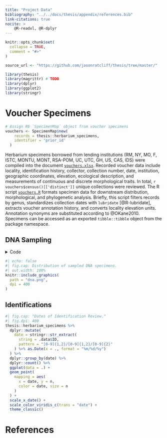 ```yaml
---
title: "Project Data"
bibliography: "../../docs/thesis/appendix/references.bib"
link-citations: true
nocite: >
    @R-readxl, @R-dplyr
---
```


```r
knitr::opts_chunk$set(
  collapse = TRUE,
  comment = "#>"
)

source_url <- "https://github.com/jasonratcliff/thesis/tree/master/"
```

[//]: # (TODO <3/26/23>: Error from magrittr pipe export in thesis NAMESPACE)

```r
library(thesis)
library(magrittr) # TODO
library(dplyr)
library(ggplot2)
library(stringr)
```

# Voucher Specimens

```r
# Assign R6 `SpecimenMap` object from voucher specimens
vouchers <- SpecimenMap$new(
    records = thesis::herbarium_specimens,
    identifier = 'prior_id'
  )
```

Herbarium specimens borrowed from lending institutions (RM, NY, MO, F, ISTC,
MONTU, MONT, RSA-POM, UC, UTC, GH, US, CAS, IDS) were compiled into the document
[`vouchers.xlsx`](`r fs::path(source_url, "data-raw/specimens/vouchers.xlsx")`).
Recorded voucher data include locality, identification history,
collector, collection number, date, institution, geographic coordinates,
elevation, ecological description, and measurements of continuous and
discrete morphological traits. In total, `r vouchers$census()[['distinct']]`
unique collections were reviewed. The R script
[`vouchers.R`](`r fs::path(source_url, "data-raw/specimens/vouchers.R")`)
formats specimen data for downstream distribution, morphological, and
phylogenetic analysis. Briefly, this script filters records by genus,
standardizes collection dates with `lubridate` [@R-lubridate],
extracts voucher annotation history, and converts locality elevation units.
Annotation synonyms are substituted according to @OKane2010.
Specimens can be accessed as an exported `tibble::tibble`
object from the package namespace.

## DNA Sampling

<details>
  <summary>Code</summary>
  <p>

```r
#| message: false
vouchers$filter_limit(
  west = -115.2,
  east = -103,
  south = 37,
  north = 49.1
)

dna_records <- vouchers$map(
  legend = "Prior\nAnnotation",
  expand = TRUE,
  sf_states = c("New Mexico", "Arizona", "Nevada")
) +
  vouchers$repel(
    vouchers = thesis::dna_specimens,
    repel.params = list(
      na.rm = TRUE,
      alpha = 0.85,
      size = 2.75,
      xlim = c(-Inf, NA),
      ylim = c(-Inf, NA),
      segment.size = 0.5,
      segment.alpha = 1,
      arrow = grid::arrow(length = grid::unit(0.01, "npc")),
      box.padding = 0.5
    )
  )

cowplot::save_plot(
  plot = dna_records,
  file = "dna.png",
  base_height = 16, base_width = 12
)
```

  </p>
</details>

```r
#| echo: false
#| fig.cap: Distribution of sampled DNA specimens.
#| out.width: 100%
knitr::include_graphics(
  path = "dna.png",
  dpi = 400
)
```

## Identifications

```r
#| fig.cap: "Dates of Identification Review."
#| fig.dpi: 400
thesis::herbarium_specimens %>%
  dplyr::mutate(
    date = stringr::str_extract(
      string = .data$ID,
      pattern = "[0-9]{1,2}/[0-9]{1,2}/[0-9]{2}"
    ) %>% as.Date(x = ., format = "%m/%d/%y")
  ) %>%
  dplyr::group_by(date) %>%
  dplyr::count() %>%
  ggplot(data = .) +
  geom_point(
    mapping = aes(
      x = date, y = n,
      color = date, size = n
    )
  ) +
  scale_x_date() +
  scale_color_viridis_c(trans = "date") +
  theme_classic()
```

# References

